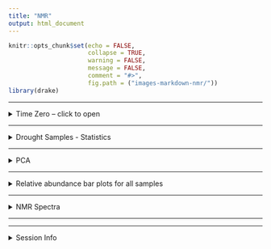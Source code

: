 ```yaml
---
title: "NMR"
output: html_document
---
```


```r
knitr::opts_chunk$set(echo = FALSE,
                      collapse = TRUE,
                      warning = FALSE,
                      message = FALSE,
                      comment = "#>",
                      fig.path = ("images-markdown-nmr/"))
library(drake)
```

---

<details>
  <summary>Time Zero -- click to open</summary>


## Time Zero
Time Zero soils had mostly aliphatic groups, with < 15 % aromatic

```r
readd(gg_relabund_barplot)$relabund_bar_timezero
```

#### PERMANOVA
```r
readd(nmr_permanova)$permanova_tzero$aov.tab %>% 
  broom::tidy() %>% 
  knitr::kable()
```
For time-zero samples, NMR-based composition did not differ by Site or depth.

</details>

---

<details>
  <summary>Drought Samples - Statistics</summary>
  
In drought-incubated samples, NMR-based composition was significantly influenced by saturation type, Site, and depth. Drought length or drought intensity did not significantly influence WEOC composition.

Saturation type (instant chemistry vs. saturated) accounted for 32 % of total variation (R2 value).

```r
readd(nmr_permanova)$permanova_drought$aov.tab %>% 
  broom::tidy() %>% 
  knitr::kable()
```


</details>

---

<details>
  <summary>PCA</summary>
  
#### Including Time Zero samples
```r
readd(gg_pca)$gg_pca_overall1 + theme(legend.position = "right")
```

Time-zero samples had a greater contribution of aliphatic groups. Instant-rewet samples had a greater contribution of aliphatic, alpha-H and amide groups. Saturated soils had a greater contribution of aromatic groups.



#### Only drought samples (no Time Zero)
```r
readd(gg_pca)$gg_pca_drought
```

</details>

---

<details>
  <summary>Relative abundance bar plots for all samples</summary>
  
```r
readd(gg_relabund_barplot)$relabund_bar_cores
```
  
</details>

---

<details>
  <summary>NMR Spectra</summary>
```r
readd(gg_spectra)
```
  
  
</details>

---

---

<details>
  <summary>Session Info</summary>

date run: `r Sys.Date()`

```r
sessionInfo()
```


</details>
